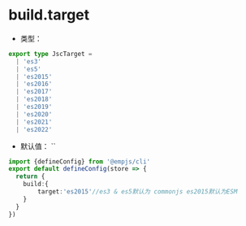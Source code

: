 # build.target
+ 类型：
```ts
export type JscTarget =
  | 'es3'
  | 'es5'
  | 'es2015'
  | 'es2016'
  | 'es2017'
  | 'es2018'
  | 'es2019'
  | 'es2020'
  | 'es2021'
  | 'es2022'

```
+ 默认值： ``

```ts title="emp-config.js"
import {defineConfig} from '@empjs/cli'
export default defineConfig(store => {
  return {
    build:{
        target:'es2015'//es3 & es5默认为 commonjs es2015默认为ESM
    }
  }
})
```